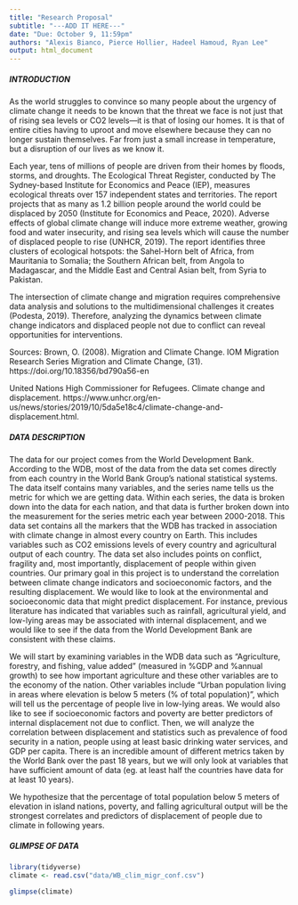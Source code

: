 ```yaml
---
title: "Research Proposal"
subtitle: "---ADD IT HERE---"
date: "Due: October 9, 11:59pm"
authors: "Alexis Bianco, Pierce Hollier, Hadeel Hamoud, Ryan Lee"
output: html_document
---
```


##### INTRODUCTION

As the world struggles to convince so many people about the urgency of climate change it needs to be known that the threat we face is not just that of rising sea levels or CO2 levels—it is that of losing our homes. It is that of entire cities having to uproot and move elsewhere because they can no longer sustain themselves. Far from just a small increase in temperature, but a disruption of our lives as we know it. 

Each year, tens of millions of people are driven from their homes by floods, storms, and droughts. The Ecological Threat Register, conducted by The Sydney-based Institute for Economics and Peace (IEP), measures ecological threats over 157 independent states and territories. The report projects that as many as 1.2 billion people around the world could be displaced by 2050 (Institute for Economics and Peace, 2020). Adverse effects of global climate change will induce more extreme weather, growing food and water insecurity, and rising sea levels which will cause the number of displaced people to rise (UNHCR, 2019). The report identifies three clusters of ecological hotspots: the Sahel-Horn belt of Africa, from Mauritania to Somalia; the Southern African belt, from Angola to Madagascar, and the Middle East and Central Asian belt, from Syria to Pakistan. 

The intersection of climate change and migration requires comprehensive data analysis and solutions to the multidimensional challenges it creates (Podesta, 2019). Therefore, analyzing the dynamics between climate change indicators and displaced people not due to conflict can reveal opportunities for interventions. 

Sources:
Brown, O. (2008). Migration and Climate Change. IOM Migration Research Series Migration and Climate Change, (31). https://doi.org/10.18356/bd790a56-en

United Nations High Commissioner for Refugees. Climate change and displacement. https://www.unhcr.org/en-us/news/stories/2019/10/5da5e18c4/climate-change-and-displacement.html. 


##### DATA DESCRIPTION

The data for our project comes from the World Development Bank. According to the WDB, most of the data from the data set comes directly from each country in the World Bank Group’s national statistical systems. The data itself contains many variables, and the series name tells us the metric for which we are getting data. Within each series, the data is broken down into the data for each nation, and that data is further broken down into the measurement for the series metric each year between 2000-2018. This data set contains all the markers that the WDB has tracked in association with climate change in almost every country on Earth. This includes variables such as CO2 emissions levels of every country and agricultural output of each country. The data set also includes points on conflict, fragility and, most importantly, displacement of people within given countries. Our primary goal in this project is to understand the correlation between climate change indicators and socioeconomic factors, and the resulting displacement. We would like to look at the environmental and socioeconomic data that might predict displacement. For instance, previous literature has indicated that variables such as rainfall, agricultural yield, and low-lying areas may be associated with internal displacement, and we would like to see if the data from the World Development Bank are consistent with these claims.

We will start by examining variables in the WDB data such as “Agriculture, forestry, and fishing, value added” (measured in %GDP and %annual growth) to see how important agriculture and these other variables are to the economy of the nation. Other variables include “Urban population living in areas where elevation is below 5 meters (% of total population)”, which will tell us the percentage of people live in low-lying areas. We would also like to see if socioeconomic factors and poverty are better predictors of internal displacement not due to conflict. Then, we will analyze the correlation between displacement and statistics such as prevalence of food security in a nation, people using at least basic drinking water services, and GDP per capita. There is an incredible amount of different metrics taken by the World Bank over the past 18 years, but we will only look at variables that have sufficient amount of data (eg. at least half the countries have data for at least 10 years). 

We hypothesize that the percentage of total population below 5 meters of elevation in island nations, poverty, and falling agricultural output will be the strongest correlates and predictors of displacement of people due to climate in following years. 

##### GLIMPSE OF DATA

```r
library(tidyverse)
climate <- read.csv("data/WB_clim_migr_conf.csv")
```

```r
glimpse(climate)
```